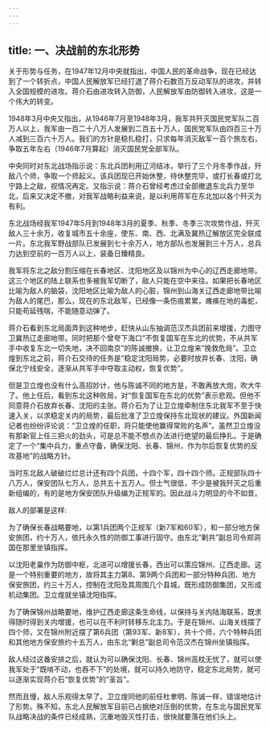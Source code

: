 ```yaml
---
---
---
```

title: 一、决战前的东北形势
---




关于形势与任务，在1947年12月中央就指出，中国人民的革命战争，现在已经达到了一个转折点，中国人民解放军已经打退了蒋介石数百万反动军队的进攻，并转入全国规模的进攻。蒋介石由进攻转入防御，人民解放军由防御转入进攻，这是一个伟大的转变。

1948年3月中央又指出，从1946年7月至1948年3月，我军共歼灭国民党军队二百万人以上，我军由一百二十八万人发展到二百五十万人，国民党军队由四百三十万人减到三百六十万人。我们的方针是稳扎稳打，只求每年消灭敌军一百个旅左右，争取五年左右（1946年7月算起）消灭国民党全部军队。

中央同时对东北战场指示说：东北兵团利用辽河结冰，举行了三个月冬季作战，歼敌八个师，争取一个师起义。该兵团现已开始休整，待休整完毕，或打长春或打北宁路上之敌，视情况再定。又指示说：蒋介石曾经考虑过全部撤退东北兵力至华北，后来又决定不撤，对我军战略利益来说，是以利用蒋军在东北加以各个歼灭为有利。

东北战场经我军1947年5月到1948年3月的夏季、秋季、冬季三次攻势作战，歼灭敌人三十余万，收复城市五十余座，使东、南、西、北满及冀热辽解放区完全联成一片。东北我军野战部队已发展到七十余万人，地方部队也发展到三十万人，总兵力达到空前的一百万人以上，装备日臻精良。

我军将东北之敌分割压缩在长春地区、沈阳地区及以锦州为中心的辽西走廊地带。这三个地区的陆上联系也多被我军切断了，敌人只能在空中来往。如果把长春地区比喻为敌人的脑袋，沈阳地区比喻为敌人的心脏，锦州到山海关辽西走廊地带比喻为敌人的尾巴，那么，现在的东北敌军，已经像一条伤痕累累，瘫痪在地的毒蛇，只能苟延残喘，不能随意动弹了。

蒋介石看到东北局面弄到这种地步，赶快从山东抽调范汉杰兵团前来增援，力图守卫冀热辽走廊地带。同时把那个曾夸下海口“不恢复国军在东北的优势，不从共军手中收复东北一切失地，决不回南京”的陈诚撤换，让卫立煌来“挽救危局”。卫立煌到东北之前，蒋介石交待的任务是“稳定沈阳局势，必要时放弃长春、沈阳，确保北宁线安全，逐渐从共军手中夺取主动权，恢复优势”。

但是卫立煌也没有什么高招妙计，他与陈诚不同的地方是，不敢再放大炮，吹大牛了。他上任后，看到东北这种败局，对“恢复国军在东北的优势”表示悲观。但他不同意蒋介石放弃长春、沈阳的主张。蒋介石为了让卫立煌牵制住东北我军不至于快速入关，以求稳定关内的局势，最后批准了卫立煌保持东北现状的建议。外国新闻记者也纷纷评论说：“卫立煌的任职，将只能使他赢得常败的名声”。虽然卫立煌没有那新官上任三把火的劲头，可是总不能不想点办法进行绝望的最后挣扎。于是确定了一个“集中兵力，重点守备，确保沈阳、长春、锦州，作为尔后恢复优势的反攻基地”的战略方针。

当时东北敌人破破烂烂总计还有四个兵团，十四个军，四十四个师。正规部队四十八万人，保安团队七万人，总共五十五万人。但士气很低，不少是被我歼灭之后重新组编的，有的是地方保安团队升级编为正规军的。因此战斗力明显的今不如昔。

敌人的部署是这样:

为了确保长春战略要地，以第1兵团两个正规军（新7军和60军），和一部分地方保安旅团，约十万人，依托永久性的防御工事进行固守。由东北“剿共”副总司令郑洞国在那里坐镇指挥。

以沈阳老巢作为防御中枢，北进可以增援长春，西出可以策应锦州、辽西走廊。这是一个特别重要的地方，故将其主力第8、第9两个兵团和一部分特种兵团、地方保安旅团，约三十万人，控制在沈阳及其周围几个县城，既形成防御集团，又形成机动集团。卫立煌就坐镇沈阳指挥。

为了确保锦州战略要地，维护辽西走廊这条生命线，以保持与关内陆海联系，既求得随时得到关内增援，也可以在不利时转移东北主力。于是在锦州、山海关线摆了四个师，又在锦州附近摆了第6兵团（第93军、新8军），共十个师，六个特种兵团和其他地方保安旅约十五万人，由东北“剿总”副总司令范汉杰在锦州坐镇指挥。

敌人经过这番安排之后，就认为可以确保沈阳、长春、锦州高枕无忧了，就可以使我军处于“既啃不动，也吞不下”的处境，就可以持久地防守，稳定东北局势，就可以逐渐实现蒋介石“恢复优势”的“圣旨”。

然而且慢，敌人乐观得太早了。卫立煌同他的前任杜聿明、陈诚一样，错误地估计了形势。殊不知，东北人民解放军目前已占据绝对压倒的优势，在东北与国民党军队战略决战的条件已经成熟，沉重地毁灭性打击，很快就要落在他们头上。